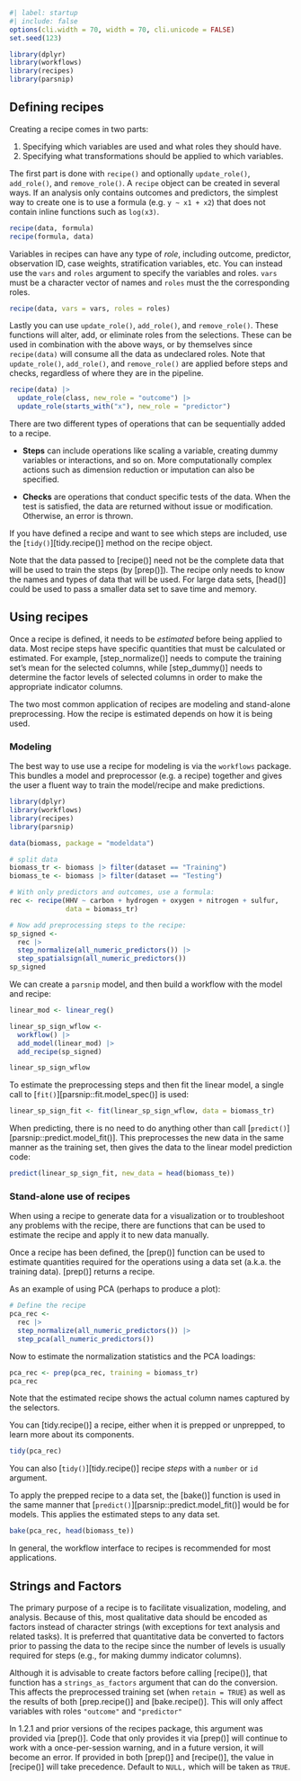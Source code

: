```r
#| label: startup
#| include: false
options(cli.width = 70, width = 70, cli.unicode = FALSE)
set.seed(123)

library(dplyr)
library(workflows)
library(recipes)
library(parsnip)
```

## Defining recipes

Creating a recipe comes in two parts:

1. Specifying which variables are used and what roles they should have.
2. Specifying what transformations should be applied to which variables.

The first part is done with `recipe()` and optionally `update_role()`, `add_role()`, and `remove_role()`. A `recipe` object can be created in several ways. If an analysis only contains outcomes and predictors, the simplest way to create one is to use a formula (e.g. `y ~ x1 + x2`) that does not contain inline functions such as `log(x3)`.

```r
recipe(data, formula)
recipe(formula, data)
```

Variables in recipes can have any type of *role*, including outcome, predictor, observation ID, case weights, stratification variables, etc. You can instead use the `vars` and `roles` argument to specify the variables and roles. `vars` must be a character vector of names and `roles` must the the corresponding roles.

```r
recipe(data, vars = vars, roles = roles)
```

Lastly you can use `update_role()`, `add_role()`, and `remove_role()`. These functions will alter, add, or eliminate roles from the selections. These can be used in combination with the above ways, or by themselves since `recipe(data)` will consume all the data as undeclared roles. Note that `update_role()`, `add_role()`, and `remove_role()` are applied before steps and checks, regardless of where they are in the pipeline.

```r
recipe(data) |>
  update_role(class, new_role = "outcome") |>
  update_role(starts_with("x"), new_role = "predictor")
```

There are two different types of operations that can be sequentially added to a recipe. 

- **Steps** can include operations like scaling a variable, creating dummy variables or interactions, and so on. More computationally complex actions such as dimension reduction or imputation can also be specified. 

- **Checks** are operations that conduct specific tests of the data. When the test is satisfied, the data are returned without issue or modification. Otherwise, an error is thrown.

If you have defined a recipe and want to see which steps are included, use the [`tidy()`][tidy.recipe()] method on the recipe object.

Note that the data passed to [recipe()] need not be the complete data that will be used to train the steps (by [prep()]). The recipe only needs to know the names and types of data that will be used. For large data sets, [head()] could be used to pass a smaller data set to save time and memory.

## Using recipes

Once a recipe is defined, it needs to be _estimated_ before being applied to data. Most recipe steps have specific quantities that must be calculated or estimated. For example, [step_normalize()] needs to compute the training set's mean for the selected columns, while [step_dummy()] needs to determine the factor levels of selected columns in order to make the appropriate indicator columns. 

The two most common application of recipes are modeling and stand-alone preprocessing. How the recipe is estimated depends on how it is being used. 

### Modeling

The best way to use use a recipe for modeling is via the `workflows` package. This bundles a model and preprocessor (e.g. a recipe) together and gives the user a fluent way to train the model/recipe and make predictions. 

```r
library(dplyr)
library(workflows)
library(recipes)
library(parsnip)

data(biomass, package = "modeldata")

# split data
biomass_tr <- biomass |> filter(dataset == "Training")
biomass_te <- biomass |> filter(dataset == "Testing")

# With only predictors and outcomes, use a formula:
rec <- recipe(HHV ~ carbon + hydrogen + oxygen + nitrogen + sulfur,
              data = biomass_tr)

# Now add preprocessing steps to the recipe:
sp_signed <- 
  rec |>
  step_normalize(all_numeric_predictors()) |>
  step_spatialsign(all_numeric_predictors())
sp_signed
```

We can create a `parsnip` model, and then build a workflow with the model and recipe: 

```r
linear_mod <- linear_reg()

linear_sp_sign_wflow <- 
  workflow() |> 
  add_model(linear_mod) |> 
  add_recipe(sp_signed)

linear_sp_sign_wflow
```

To estimate the preprocessing steps and then fit the linear model, a single call to [`fit()`][parsnip::fit.model_spec()] is used:

```r
linear_sp_sign_fit <- fit(linear_sp_sign_wflow, data = biomass_tr)
```

When predicting, there is no need to do anything other than call [`predict()`][parsnip::predict.model_fit()]. This preprocesses the new data in the same manner as the training set, then gives the data to the linear model prediction code: 

```r
predict(linear_sp_sign_fit, new_data = head(biomass_te))
```

### Stand-alone use of recipes

When using a recipe to generate data for a visualization or to troubleshoot any problems with the recipe, there are functions that can be used to estimate the recipe and apply it to new data manually.

Once a recipe has been defined, the [prep()] function can be used to estimate quantities required for the operations using a data set (a.k.a. the training data). [prep()] returns a recipe.

As an example of using PCA (perhaps to produce a plot): 

```r
# Define the recipe
pca_rec <- 
  rec |>
  step_normalize(all_numeric_predictors()) |>
  step_pca(all_numeric_predictors())
```

Now to estimate the normalization statistics and the PCA loadings: 

```r
pca_rec <- prep(pca_rec, training = biomass_tr)
pca_rec
```

Note that the estimated recipe shows the actual column names captured by the selectors. 

You can [tidy.recipe()] a recipe, either when it is prepped or unprepped, to learn more about its components.

```r
tidy(pca_rec)
```

You can also [`tidy()`][tidy.recipe()] recipe *steps* with a `number` or `id` argument.

To apply the prepped recipe to a data set, the [bake()] function is used in the same manner that [`predict()`][parsnip::predict.model_fit()] would be for models. This applies the estimated steps to any data set.

```r
bake(pca_rec, head(biomass_te))
```

In general, the workflow interface to recipes is recommended for most applications. 

## Strings and Factors

The primary purpose of a recipe is to facilitate visualization, modeling, and analysis. Because of this, most qualitative data should be encoded as factors instead of character strings (with exceptions for text analysis and related tasks). It is preferred that quantitative data be converted to factors prior to passing the data to the recipe since the number of levels is usually required for steps (e.g., for making dummy indicator columns). 

Although it is advisable to create factors before calling [recipe()], that function has a `strings_as_factors` argument that can do the conversion. This affects the preprocessed training set (when `retain = TRUE`) as well as the results of both [prep.recipe()] and [bake.recipe()]. This will only affect variables with roles `"outcome"` and `"predictor"` 

In 1.2.1 and prior versions of the recipes package, this argument was provided via [prep()]. Code that only provides it via [prep()] will continue to work with a once-per-session warning, and in a future version, it will become an error. If provided in both [prep()] and [recipe()], the value in [recipe()] will take precedence. Default to `NULL,` which will be taken as `TRUE`.


